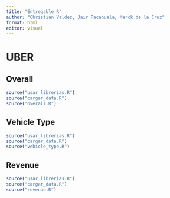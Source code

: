 ```yaml
---
title: "Entregable R"
author: "Christian Valdez, Jair Pacahuala, Marck de la Cruz"
format: html
editor: visual
---
```


# UBER

## Overall

```r
source("usar_librerias.R")
source("cargar_data.R")
source("overall.R")
```

## Vehicle Type

```r
source("usar_librerias.R")
source("cargar_data.R")
source("vehicle_type.R")
```

## Revenue

```r
source("usar_librerias.R")
source("cargar_data.R")
source("revenue.R")
```
